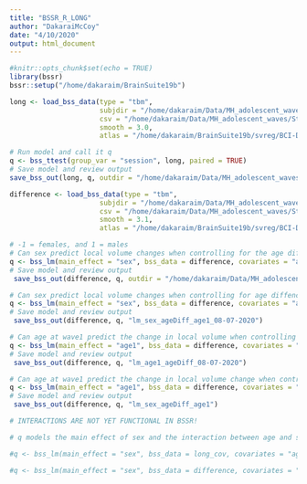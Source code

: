 ```yaml
---
title: "BSSR_R_LONG"
author: "DakaraiMcCoy"
date: "4/10/2020"
output: html_document
---
```


```r
#knitr::opts_chunk$set(echo = TRUE)
library(bssr)
bssr::setup("/home/dakaraim/BrainSuite19b")
```

``` r
long <- load_bss_data(type = "tbm",
                      subjdir = "/home/dakaraim/Data/MH_adolescent_waves/StructuralPipeline/subject_session",
                      csv = "/home/dakaraim/Data/MH_adolescent_waves/StructuralPipeline/subject_session/Common_subject_paired_edited.csv",
                      smooth = 3.0,
                      atlas = "/home/dakaraim/BrainSuite19b/svreg/BCI-DNI_brain_atlas/BCI-DNI_brain")

```

``` r
# Run model and call it q
q <- bss_ttest(group_var = "session", long, paired = TRUE)
# Save model and review output
save_bss_out(long, q, outdir = "/home/dakaraim/Data/MH_adolescent_waves/StructuralPipeline/subject_session/PairedTtest_08-07-20")

```



``` r
difference <- load_bss_data(type = "tbm",
                      subjdir = "/home/dakaraim/Data/MH_adolescent_waves/StructuralPipeline/subject_session",
                      csv = "/home/dakaraim/Data/MH_adolescent_waves/StructuralPipeline/subject_session/Common_subjects_paired.csv",
                      smooth = 3.1,
                      atlas = "/home/dakaraim/BrainSuite19b/svreg/BCI-DNI_brain_atlas/BCI-DNI_brain")

```


``` r
# -1 = females, and 1 = males
# Can sex predict local volume changes when controlling for the age difference between imaging sessions? 
q <- bss_lm(main_effect = "sex", bss_data = difference, covariates = "ageDiff")
# Save model and review output
 save_bss_out(difference, q, outdir = "/home/dakaraim/Data/MH_adolescent_waves/StructuralPipeline/subject_session/lm_sex_ageDiff_08-07-2020")

```

``` r
# Can sex predict local volume changes when controlling for age diffence between imaging sessions and the intial age at wave 1?
q <- bss_lm(main_effect = "sex", bss_data = difference, covariates = "ageDiff + age1")
# Save model and review output
 save_bss_out(difference, q, "lm_sex_ageDiff_age1_08-07-2020")
```

``` r
# Can age at wave1 predict the change in local volume when controlling for the age difference between sessions? 
q <- bss_lm(main_effect = "age1", bss_data = difference, covariates = "ageDiff")
# Save model and review output
 save_bss_out(difference, q, "lm_age1_ageDiff_08-07-2020")
```



``` r
# Can age at wave1 predict the change in local volume change when controlling for ageDiff and sex?
q <- bss_lm(main_effect = "age1", bss_data = difference, covariates = "ageDiff + sex")
# Save model and review output
 save_bss_out(difference, q, "lm_sex_ageDiff_age1")
```

``` r
# INTERACTIONS ARE NOT YET FUNCTIONAL IN BSSR!  

# q models the main effect of sex and the interaction between age and sex 

#q <- bss_lm(main_effect = "sex", bss_data = long_cov, covariates = "ageDiff*sex" )

#q <- bss_lm(main_effect = "sex", bss_data = difference, covariates = "ageDiff*sex" )


```
